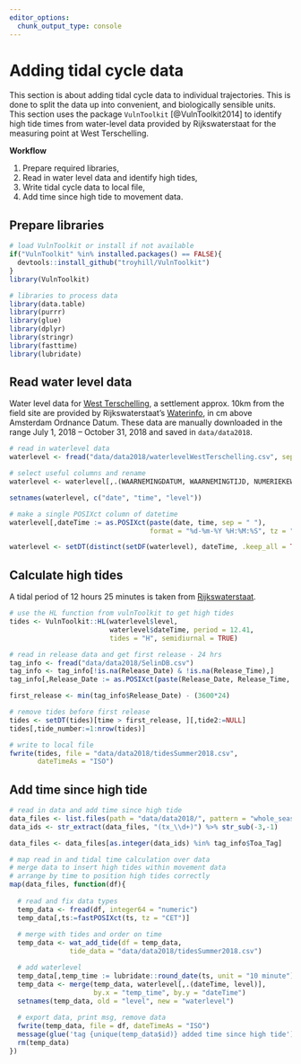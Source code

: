 ```yaml
---
editor_options: 
  chunk_output_type: console
---
```


# Adding tidal cycle data

This section is about adding tidal cycle data to individual trajectories. This is done to split the data up into convenient, and biologically sensible units. This section uses the package `VulnToolkit` [@VulnToolkit2014] to identify high tide times from water-level data provided by Rijkswaterstaat for the measuring point at West Terschelling.

**Workflow**

1. Prepare required libraries,
2. Read in water level data and identify high tides,
3. Write tidal cycle data to local file,
4. Add time since high tide to movement data.

## Prepare libraries

```r
# load VulnToolkit or install if not available
if("VulnToolkit" %in% installed.packages() == FALSE){
  devtools::install_github("troyhill/VulnToolkit")
}
library(VulnToolkit)

# libraries to process data
library(data.table)
library(purrr)
library(glue)
library(dplyr)
library(stringr)
library(fasttime)
library(lubridate)
```

## Read water level data

Water level data for [West Terschelling](https://waterinfo.rws.nl/#!/details/publiek/waterhoogte-t-o-v-nap/West-Terschelling(WTER)/Waterhoogte___20Oppervlaktewater___20t.o.v.___20Normaal___20Amsterdams___20Peil___20in___20cm), a settlement approx. 10km from the field site are provided by Rijkswaterstaat's [Waterinfo](https://waterinfo.rws.nl/#!/nav/bulkdownload/parameters/Waterhoogten/), in cm above Amsterdam Ordnance Datum. These data are manually downloaded in the range July 1, 2018 -- October 31, 2018 and saved in `data/data2018`.

```r
# read in waterlevel data
waterlevel <- fread("data/data2018/waterlevelWestTerschelling.csv", sep = ";")

# select useful columns and rename
waterlevel <- waterlevel[,.(WAARNEMINGDATUM, WAARNEMINGTIJD, NUMERIEKEWAARDE)]

setnames(waterlevel, c("date", "time", "level"))

# make a single POSIXct column of datetime
waterlevel[,dateTime := as.POSIXct(paste(date, time, sep = " "), 
                                   format = "%d-%m-%Y %H:%M:%S", tz = "CET")]

waterlevel <- setDT(distinct(setDF(waterlevel), dateTime, .keep_all = TRUE))
```

## Calculate high tides

A tidal period of 12 hours 25 minutes is taken from [Rijkswaterstaat](https://www.rijkswaterstaat.nl/water/waterdata-en-waterberichtgeving/waterdata/getij/index.aspx).

```r
# use the HL function from vulnToolkit to get high tides
tides <- VulnToolkit::HL(waterlevel$level,
                         waterlevel$dateTime, period = 12.41, 
                         tides = "H", semidiurnal = TRUE)

# read in release data and get first release - 24 hrs
tag_info <- fread("data/data2018/SelinDB.csv")
tag_info <- tag_info[!is.na(Release_Date) & !is.na(Release_Time),]
tag_info[,Release_Date := as.POSIXct(paste(Release_Date, Release_Time, sep = " "), format = "%d.%m.%y %H:%M", tz = "CET")]

first_release <- min(tag_info$Release_Date) - (3600*24)

# remove tides before first release
tides <- setDT(tides)[time > first_release, ][,tide2:=NULL]
tides[,tide_number:=1:nrow(tides)]
```

```r
# write to local file
fwrite(tides, file = "data/data2018/tidesSummer2018.csv", 
       dateTimeAs = "ISO")
```

## Add time since high tide

```r
# read in data and add time since high tide
data_files <- list.files(path = "data/data2018/", pattern = "whole_season*", full.names = TRUE)
data_ids <- str_extract(data_files, "(tx_\\d+)") %>% str_sub(-3,-1)

data_files <- data_files[as.integer(data_ids) %in% tag_info$Toa_Tag]

# map read in and tidal time calculation over data
# merge data to insert high tides within movement data
# arrange by time to position high tides correctly
map(data_files, function(df){
  
  # read and fix data types
  temp_data <- fread(df, integer64 = "numeric")
  temp_data[,ts:=fastPOSIXct(ts, tz = "CET")]
  
  # merge with tides and order on time
  temp_data <- wat_add_tide(df = temp_data,
               tide_data = "data/data2018/tidesSummer2018.csv")

  # add waterlevel
  temp_data[,temp_time := lubridate::round_date(ts, unit = "10 minute")]
  temp_data <- merge(temp_data, waterlevel[,.(dateTime, level)], 
                     by.x = "temp_time", by.y = "dateTime")
  setnames(temp_data, old = "level", new = "waterlevel")
  
  # export data, print msg, remove data
  fwrite(temp_data, file = df, dateTimeAs = "ISO")
  message(glue('tag {unique(temp_data$id)} added time since high tide'))
  rm(temp_data)
})
```

